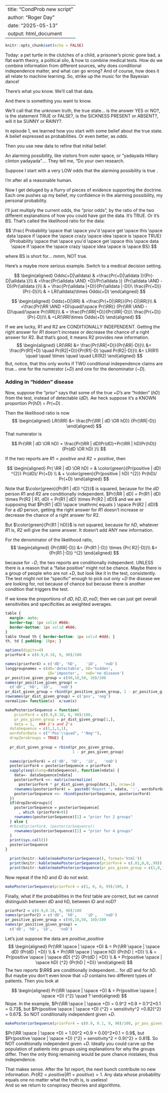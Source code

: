 
---
title: "CondProb new script"
author: "Roger Day"
date: "2025-05-13"
output: html_document
---

```r
knitr::opts_chunk$set(echo = FALSE)
```

Today: a pet turtle in the clutches of a child, a prisoner's picnic gone bad, a flat earth theory, a political silo, & how to combine medical tests. How do we combine information from different sources, why does conditional independence matter, and what can go wrong? And of course, how does it all relate to machine learning. So, strike up the music for the Bayesian dance! 

There's what you know. We'll call that data.   

And there is something you want to know. 

We'll call that the unknown truth, the true state... is the answer YES or NO?, is the statement TRUE or FALSE?, is the SICKNESS PRESENT or ABSENT?, will it be SUNNY or RAINY?.  

In episode 1, we learned how you start with some belief about the true state. A belief expressed as probabilities. Or even better, as *odds*.

Then you use new data to refine that initial belief.

An alarming possibility, like visitors from outer space, or "yadayada Hillary clinton yadayada"....
They tell me, "Do your own research.

Suppose I start with a very LOW odds that the alarming possibility is true .

I'm after all a reasonable human.

Now I get deluged by a flurry of pieces of evidence supporting the doctrine. Each one pushes up my belief, my confidence in the alarming possibility, my personal probability.

I'll just multiply the current odds, the "prior odds", by the ratio of the two different explanations of how you could have got the data. It's TRUE.  Or it's BS.
That's called the likelihood ratio for the data:


$$
\frac{
Probability \space that \space you'd \space get \space this \space data \space if \space the \space crazy \space idea \space is \space TRUE}
{Probability \space that \space you'd \space get \space this \space data \space if \space the \space crazy \space idea \space is \space BS}
$$


where BS is short for... mmm,  NOT true.

Here's a maybe more serious example. Switch to a medical decision setting.

$$
\newcommand{\alldata}{\space 
  \color{red}{\mathrm{{all{\space}data}} \space }}
\newcommand{\OR}{\space \mathrm{or}\space}
\newcommand{\AND}{\space \mathrm{and}\space}
\newcommand{\RR}{\color{red}{R1 \AND R2}}
$$

$$
\begin{aligned}
Odds(+D|\alldata) & =\frac{Pr(+D|\alldata )}{Pr(-D|\alldata )}\\
& =\frac{Pr(\alldata \AND +D)/Pr(\alldata )}
      {Pr(\alldata \AND -D)/Pr(\alldata )}\\
& = \frac{Pr(\alldata |+D)}{Pr(\alldata |-D)}\ \frac{Pr(+D)}{Pr(-D)}\\
& = LR(\alldata)\times Odds(+D)
\end{aligned}
$$

$$
\begin{aligned}
Odds(+D|\RR) & =\frac{Pr(+D|\RR)}{Pr(-D|\RR)}\\
& =\frac{Pr(\RR \AND +D)\quad/\space Pr(\RR)}
      {Pr(\RR \AND -D)\quad/\space Pr(\RR)}\\
& = \frac{Pr(\RR|+D)}{Pr(\RR|-D)}\ \frac{Pr(+D)}{Pr(-D)}\\
& =LR(\RR)\times Odds(+D)
\end{aligned}
$$

If we are lucky, R1 and R2 are CONDITIONALLY INDEPENDENT. Getting the right answer for $R1$ doesn't increase or decrease the chance of a right answer for $R2$. But that's good, it means R2 provides new information.
$$
\begin{aligned}
LR(\RR) &= 
\frac{Pr(\RR|+D)}{Pr(\RR|-D)}\\
&= \frac{Pr(R1|+D) \quad Pr(R2|+D)}{Pr(R1|-D) \quad Pr(R2|-D)}\\
&= LR(R1)  \quad  \quad \times  \quad  \quad LR(R2)
\end{aligned}
$$
But, notice, that this only works if TWO conditional independence claims are true... one for the numerator ($+D$) and one for the denominator ($-D$).

### Adding in "hidden" disease

Now, suppose the "prior" says that some of the true $+D$'s are "hidden" ($hD$) from the test, instead of detectable ($dD$). Aw heck suppose it's a KNOWN proportion $Pr({hD}) \div Pr({+D})$ .


Then the likelihood ratio is now
$$
\begin{aligned}
LR(\RR)
&= 
\frac{Pr(\RR | dD \OR hD)} 
  {Pr(\RR|-D)}
\end{aligned}
$$
That numerator is

$$
Pr(\RR | dD \OR hD)
= 
\frac{Pr(\RR | dD)Pr(dD)+Pr(\RR | hD)Pr(hD)}
{Pr(dD \OR  hD)
}\\
$$

If the two reports are $R1=positive$ and $R2=positive$, then 

$$
\begin{aligned}
Pr( \RR | dD \OR hD)
= & \color{green}{Pr(positive | dD) ^{2}} Pr(dD)/ Pr(+D) \\
& + \color{green}{Pr(positive | hD) ^{2}} Pr(hD)/ Pr(+D)
\end{aligned}
$$


Note that $\color{green}{Pr(R1 | dD) ^{2}}$ is squared, because for the $dD$ person $R1$ and $R2$ are conditionally independent.
$Pr(\RR | dD) = Pr(R1 | dD) \times Pr(R2 | R1, dD) = Pr(R1 | dD) \times Pr(R2 | dD)$ and we are supposing that $Pr(R1 | dD) \space \mathrm{ equals } \space Pr(R2 | dD)$
For a $dD$ person, getting the right answer for $R1$ doesn't increase or decrease the chance of a right answer for $R2$.

But $\color{green}{Pr(R1 | hD)}$ is not squared, because for $hD$, whatever $R1$ is, $R2$ will give the same answer. It doesn't add ANY new information.

For the denominator of the likelihood ratio,
$$
\begin{aligned}
  {Pr(\RR|-D)} 
  &= {Pr(R1 |-D)} \times 
  {Pr( R2|-D)}\\
&= {Pr(R1 |-D)} ^{2}
\end{aligned}
$$

because for $-D$, the two reports are conditionally independent. UNLESS there is a reason that a "false positive" might not be chance. Maybe there is a group of people who are not $+D$, but look like it in the test, consistently. The test might not be "specific" enough to pick out only $+D$ the disease we are looking for, not because of chance but because there is another condition that triggers the test.

If we knew the proportions of $dD, hD, iD, noD$, then we can just get overall sensitivities and specificities as weighted averages. 

```css
table {
  margin: auto;
  border-top: 1px solid #666;
  border-bottom: 1px solid #666;
}
table thead th { border-bottom: 1px solid #ddd; }
th, td { padding: 10px; }
```

```r
options(digits=4)
priorFor4 = c(0.9,0.10, 9, 90)/100

names(priorFor4) = c('dD', 'hD',	'iD',	'noD')
longgroupnames = c(dD='detectable', hD='hidden',	
                   iD='imposter',	noD='no disease')
pr_positive_given_group = c(90,10,50, 10)/100
names(pr_positive_given_group) = 
  c('dD', 'hD',	'iD',	'noD')
pr_dist_given_group = rbind(pr_positive_given_group, 1 - pr_positive_given_group) 
rownames(pr_dist_given_group) = c('pos', 'neg')
normalize= function(x)  x/sum(x)

makePosteriorSequence = function(
    priorFor4 = c(0.9,0.10, 9, 90)/100,
    pr_pos_given_group = pr_dist_given_group[1,],
    data = 1,  ### 1's and 2's
  dataSequence = c(1,1,1,1),
  wordsForData = c("'Pos'\\quad", "'Neg'"),
  dropZeroGroups = TRUE) {
  
  pr_dist_given_group = rbind(pr_pos_given_group,  
                              1 - pr_pos_given_group)
  
  names(priorFor4) = c('dD', 'hD',	'iD',	'noD')
  posteriorFor4 = posteriorSequence = priorFor4
  sapply(seq(along=dataSequence), function(ndata) {
    data=- dataSequence[ndata]
    posteriorFor4 <<- matrix(normalize(
      posteriorFor4 * pr_dist_given_group[data,]), nrow=1) 
    rownames(posteriorFor4) =  paste0('Report ', ndata, ':', wordsForData[data])
    posteriorSequence <<- rbind(posteriorSequence, posteriorFor4)
  })
  if(dropZeroGroups){
    posteriorSequence = posteriorSequence[ 
      , which (priorFor4>0)]
    rownames(posteriorSequence)[1] = "prior for 2 groups"
  } else {
  #rbind(priorFor4, (posteriorSequence))
    rownames(posteriorSequence)[1] = "prior for 4 groups"
  }
  print(sys.call())
  posteriorSequence
}
```

```r
  print(knitr::kable(makePosteriorSequence(), format='html'))
  print(knitr::kable(makePosteriorSequence(priorFor4 = c(.01,0,0,.99)), format='html'))
  print(knitr::kable(makePosteriorSequence(pr_pos_given_group = c(1,0,1,0)), format='html'))

```


Now repeat if the hD and iD do not exist.

```r
makePosteriorSequence(priorFor4 = c(1, 0, 0, 99)/100, )

```

Finally, what if the probabilities in the first table are correct, but we cannot distinguish between dD and hD, between iD and noD?

```r
priorFor2 = c(0.9,0.10, 9, 90)/100
names(priorFor2) = c('dD', 'hD',	'iD',	'noD')
pr_positive_given_group = c(90,10,50, 10)/100
names(pr_positive_given_group) = 
  c('dD', 'hD',	'iD',	'noD')

```

Let's just suppose the data are ${positive, positive}$
$$
\begin{aligned}
Pr(\RR \space | \space +D) & = Pr(\RR \space | \space dD) {Pr(dD | +D)} \\
        & + Pr(\RR \space | \space hD) {Pr(hD | +D)} \\  
        & = Pr(positive \space | \space dD) {^2} {Pr(dD | +D)} \\
        & + Pr(positive  \space | \space hD) {^2} {Pr(hD | +D)}
\end{aligned}
$$
The two reports $\RR$ are conditionally independent... for $dD$ and for $hD$.  But maybe you don't even know that $+D$ contains two different types of patients.  Then you look at 

$$
\begin{aligned}
Pr(\RR \space | \space +D) 
        & = Pr(positive \space | \space +D) {^2} \quad ?
\end{aligned}
$$
Nope.  In the example, $Pr(\RR \space | \space +D) = 0.9^2 *0.9 + 0.1^2*0.1 = 0.73$, but $Pr(positive \space | \space +D) {^2} = sensitivity^2 =0.82{^2} = 0.67$. So NOT conditionally independent given $+D$.

```r
makePosteriorSequence(priorFor4 = c(0.9, 0.1, 9, 90)/100, pr_pos_given_group = c(1,0,1,0))
```
$Pr(\RR \space | \space +D) = 1.00^2 *0.9 + 0.00^2*0.1 = 0.9$, but $Pr(positive \space | \space +D) {^2} = sensitivity^2 = 0.9{^2} = 0.81$. So NOT conditionally independent given $+D$.
Ideally you could carve up the population of patients into groups using explanations for why the groups differ. Then the only thing remaining would be pure chance mistakes, thus independence. 

That makes sense.  After the 1st report, the next bunch contribute no new information. $Pr(R2 = positive | R1 = positive) = 1$.
Any data whose probability equals one no matter what the truth is, is useless!   
And so we return to conspiracy theories and algorithms.
